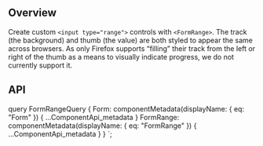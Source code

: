 


<PageHeader
  title="Range"
  subTitle="Use our custom range inputs for consistent cross-browser styling and built-in customization."
/>

## Overview

Create custom `<input type="range">` controls with `<FormRange>`. The track
(the background) and thumb (the value) are both styled to appear the same
across browsers. As only Firefox supports “filling” their track from the left
or right of the thumb as a means to visually indicate progress, we do not
currently support it.

<ReactPlayground codeText={Range} />

## API

<ComponentApi metadata={props.data.FormRange} exportedBy={props.data.Form} />

  query FormRangeQuery {
    Form: componentMetadata(displayName: { eq: "Form" }) {
      ...ComponentApi_metadata
    }
    FormRange: componentMetadata(displayName: { eq: "FormRange" }) {
      ...ComponentApi_metadata
    }
  }
`;
